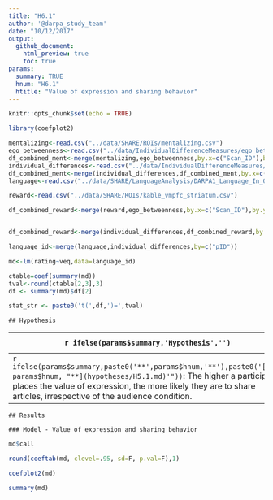 ```yaml
---
title: "H6.1"
author: '@darpa_study_team'
date: "10/12/2017"
output: 
  github_document:
    html_preview: true
    toc: true
params:
  summary: TRUE
  hnum: "H6.1"
  htitle: "Value of expression and sharing behavior"
---
```


```r
knitr::opts_chunk$set(echo = TRUE)

library(coefplot2)

```

```r
mentalizing<-read.csv("../data/SHARE/ROIs/mentalizing.csv")
ego_betweenness<-read.csv("../data/IndividualDifferenceMeasures/ego_betweeness_groups.csv")
df_combined_ment<-merge(mentalizing,ego_betweenness,by.x=c("Scan_ID"),by.y=c("pID"))
individual_differences<-read.csv("../data/IndividualDifferenceMeasures/DARPA1_Complete_Survey_Data_Scales_updated.csv")
df_combined_ment<-merge(individual_differences,df_combined_ment,by.x=c("pID"),by.y=c("Scan_ID"))
language<-read.csv("../data/SHARE/LanguageAnalysis/DARPA1_Language_In_Out_LIWC.csv")

reward<-read.csv("../data/SHARE/ROIs/kable_vmpfc_striatum.csv")

df_combined_reward<-merge(reward,ego_betweenness,by.x=c("Scan_ID"),by.y=c("pID"))


df_combined_reward<-merge(individual_differences,df_combined_reward,by.x=c("pID"),by.y=c("Scan_ID"))

language_id<-merge(language,individual_differences,by=c("pID"))
```



```r
md<-lm(rating~veq,data=language_id)

ctable=coef(summary(md))
tval<-round(ctable[2,3],3)
df <- summary(md)$df[2]

stat_str <- paste0('t(',df,')=',tval)
```


```asis

## Hypothesis

```


| `r ifelse(params$summary,'Hypothesis','') ` |  `r ifelse(params$summary,'Result','') ` |
| --------------------------------------------------- | --- |
| `r ifelse(params$summary,paste0('**',params$hnum,'**'),paste0('[**', params$hnum, "**](hypotheses/H5.1.md)'"))`: The higher a participant places the value of expression, the more likely they are to share articles, irrespective of the audience condition. | Not Significant  `r stat_str` |



```asis
## Results

### Model - Value of expression and sharing behavior

```


```r

md$call

round(coeftab(md, clevel=.95, sd=F, p.val=F),1)

coefplot2(md)
```


```r
summary(md)
```

